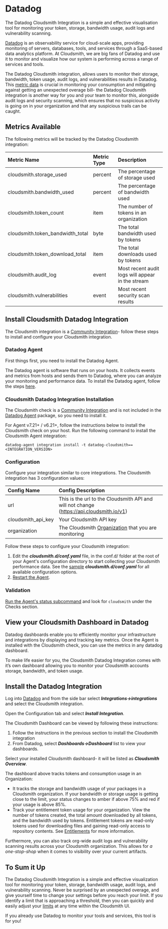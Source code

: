 # Datadog


The Datadog Cloudsmith Integration is a simple and effective visualisation tool for monitoring your token, storage, bandwidth usage, audit logs and vulnerability scanning.

[Datadog](https://www.datadoghq.com/) is an observability service for cloud-scale apps, providing monitoring of servers, databases, tools, and services through a SaaS-based data analytics platform. At Cloudsmith, we are big fans of Datadog and use it to monitor and visualize how our system is performing across a range of services and tools.

The Datadog Cloudsmith integration, allows users to monitor their storage, bandwidth, token usage, audit logs, and vulnerabilities results in Datadog. This [metric data](https://cloudsmith.com/resources/blog/track-your-bandwidth-storage-limits-with-our-quota-api) is crucial in monitoring your consumption and mitigating against getting an unexpected overage bill- the Datadog Cloudsmith integration is another way for you and your team to monitor this, alongside audit logs and security scanning, which ensures that no suspicious activity is going on in your organization and that any suspicious trails can be caught.

## Metrics Available

The following metrics will be tracked by the Datadog Cloudsmith integration:

| Metric Name                      | Metric Type | Description                                      |
| :------------------------------- | :---------- | :----------------------------------------------- |
| cloudsmith.storage_used          | percent     | The percentage of storage used                   |
| cloudsmith.bandwidth_used        | percent     | The percentage of bandwidth used                 |
| cloudsmith.token_count           | item        | The number of tokens in an organization          |
| cloudsmith.token_bandwidth_total | byte        | The total bandwidth used by tokens               |
| cloudsmith.token_download_total  | item        | The total downloads used by tokens               |
| cloudsmith.audit_log             | event       | Most recent audit logs will appear in the stream |
| cloudsmith.vulnerabilities       | event       | Most recent security scan results                |

## Install Cloudsmith Datadog Integration

The Cloudsmith integration is a [Community Integration](https://docs.datadoghq.com/agent/guide/use-community-integrations/?tab=agentv721v621)- follow these steps to install and configure your Cloudsmith integration.

### Datadog Agent

First things first, you need to install the Datadog Agent.

The Datadog agent is software that runs on your hosts. It collects events and metrics from hosts and sends them to Datadog, where you can analyze your monitoring and performance data. To install the Datadog agent, follow the steps [here](https://docs.datadoghq.com/agent/).

### Cloudsmith Datadog Integration Installation

The Cloudsmith check is a [Community Integration](https://docs.datadoghq.com/agent/guide/use-community-integrations/?tab=agentv721v621) and is not included in the [Datadog Agent](https://app.datadoghq.com/account/login?next=%2Faccount%2Fsettings#agent) package, so you need to install it.

For Agent v7.21+ / v6.21+, follow the instructions below to install the Cloudsmith check on your host. Run the following command to install the Cloudsmith Agent integration:

```
datadog-agent integration install -t datadog-cloudsmith==<INTEGRATION_VERSION>
```

### Configuration

Configure your integration similar to core integrations. The Cloudsmith integration has 3 configuration values:

| Config Name        | Config Description                                                                         |
| :----------------- | :----------------------------------------------------------------------------------------- |
| url                | This is the url to the Cloudsmith API and will not change (https://api.cloudsmith.io/v1) |
| cloudsmith_api_key | Your Cloudsmith API key                                                                    |
| organization       | The Cloudsmith [Organization](/getting-started/workspaces)  that you are monitoring                  |

Follow these steps to configure your Cloudsmith integration:

1. Edit the **_cloudsmith.d/conf.yaml_** file, in the conf.d/ folder at the root of your Agent's configuration directory to start collecting your Cloudsmith performance data. See the [sample](https://github.com/DataDog/integrations-extras/blob/master/cloudsmith/datadog_checks/cloudsmith/data/conf.yaml.example) **_cloudsmith.d/conf.yaml_** for all available configuration options.
2. [Restart the Agent](https://docs.datadoghq.com/agent/guide/agent-commands/?tab=agentv6v7#start-stop-and-restart-the-agent).

### Validation

[Run the Agent's status subcommand](https://docs.datadoghq.com/agent/guide/agent-commands/?tab=agentv6v7#agent-status-and-information) and look for `cloudsmith` under the Checks section.

## View your Cloudsmith Dashboard in Datadog

Datadog dashboards enable you to efficiently monitor your infrastructure and integrations by displaying and tracking key metrics. Once the Agent is installed with the Cloudsmith check, you can use the metrics in any datadog dashboard.

To make life easier for you, the Cloudsmith Datadog Integration comes with it’s own dashboard allowing you to monitor your Cloudsmith accounts storage, bandwidth, and token usage.

## Install the Datadog Integration

Log into [Datadog](https://www.datadoghq.com/) and from the side bar select **_Integrations->integrations_** and select the Cloudsmith integration.

<BlockImage src={dataDogIntegrationsImage} alt="" align="left"></BlockImage>

Open the Configuration tab and select **_Install Integration_**.

<BlockImage src={dataDogConfigImage} alt="" align="left"></BlockImage>

The Cloudsmith Dashboard can be viewed by following these instructions:

1. Follow the instructions in the previous section to install the Cloudsmith integration
2. From Datadog, select **_Dashboards->Dashboard_** list to view your dashboards.

<BlockImage src={dataDogDashboardImage} alt="" align="left"></BlockImage>

Select your installed Cloudsmith dashboard- it will be listed as **_Cloudsmith Overview_**.
<BlockImage src={dataDogCSDashboardImage} alt="" align="left"></BlockImage>

The dashboard above tracks tokens and consumption usage in an Organization:

- It tracks the storage and bandwidth usage of your packages in a Cloudsmith organization. If your bandwidth or storage usage is getting close to the limit, your status changes to amber if above 75% and red if your usage is above 85%.
- Track your entitlement token usage for your organization. View the number of tokens created, the total amount downloaded by all tokens, and the bandwidth used by tokens. Entitlement tokens are read-only tokens used for downloading files and gaining read-only access to repository contents. See [Entitlements](/distributing-your-software/entitlement-tokens) for more information.
<BlockImage src={dataDogAuditImage} alt="" align="left"></BlockImage>

Furthermore, you can also track org-wide audit logs and vulnerability scanning results across your Cloudsmith organization. This allows for _a one-stop-shop_ when it comes to visibility over your current artifacts.

## To Sum it Up

The Datadog Cloudsmith Integration is a simple and effective visualization tool for monitoring your token, storage, bandwidth usage, audit logs, and vulnerability scanning. Never be surprised by an unexpected overage, and give yourself time to change your settings before you reach your limit. If you identify a limit that is approaching a threshold, then you can quickly and easily adjust your [limits](/getting-started/workspaces#usage-limits) at any time within the Cloudsmith UI.

If you already use Datadog to monitor your tools and services, this tool is for you!
